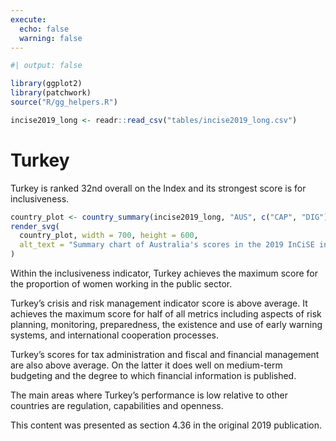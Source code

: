 ```yaml
---
execute:
  echo: false
  warning: false
---
```


<!-- DO NOT EDIT THIS FILE --->
<!-- AUTO GENERATED FROM r/generate_country_qmd.r --->

```r
#| output: false

library(ggplot2)
library(patchwork)
source("R/gg_helpers.R")

incise2019_long <- readr::read_csv("tables/incise2019_long.csv")

```

# Turkey {#sec-country-tur .unnumbered}

:::{.lead}
Turkey is ranked 32nd overall on the Index and its strongest score is for
inclusiveness.
:::

```r
country_plot <- country_summary(incise2019_long, "AUS", c("CAP", "DIG"))
render_svg(
  country_plot, width = 700, height = 600,
  alt_text = "Summary chart of Australia's scores in the 2019 InCiSE index."
)
```

Within the inclusiveness indicator, Turkey achieves the maximum score for the
proportion of women working in the public sector.

Turkey's crisis and risk management indicator score is above average. It
achieves the maximum score for half of all metrics including aspects of risk
planning, monitoring, preparedness, the existence and use of early warning
systems, and international cooperation processes.

Turkey's scores for tax administration and fiscal and financial management
are also above average. On the latter it does well on medium-term budgeting
and the degree to which financial information is published.

The main areas where Turkey's performance is low relative to other countries
are regulation, capabilities and openness.

::: {.callout-note .crf title="Cross-referencing note" icon="false"}
This content was presented as section 4.36 in the original 2019 publication.
:::
